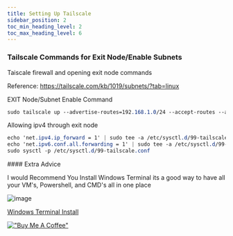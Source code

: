 ---
title: Setting Up Tailscale
sidebar_position: 2
toc_min_heading_level: 2
toc_max_heading_level: 6
---


<Tabs>
  <TabItem value="Tailscale Commands for Exit Node/Enable Subnets" label="Tailscale Commands for Exit Node/Enable Subnets" default>

### Tailscale Commands for Exit Node/Enable Subnets

Taiscale firewall and opening exit node commands

Reference:
https://tailscale.com/kb/1019/subnets/?tab=linux

EXIT Node/Subnet Enable Command

```css
sudo tailscale up --advertise-routes=192.168.1.0/24 --accept-routes --advertise-exit-node
```

Allowing ipv4 through exit node

```css
echo 'net.ipv4.ip_forward = 1' | sudo tee -a /etc/sysctl.d/99-tailscale.conf
echo 'net.ipv6.conf.all.forwarding = 1' | sudo tee -a /etc/sysctl.d/99-tailscale.conf
sudo sysctl -p /etc/sysctl.d/99-tailscale.conf
```
  </TabItem>
  <TabItem value="Extra Advice" label="Extra Advice" default>
#### Extra Advice

I would Recommend You Install Windows Terminal its a good way to have all your VM's, Powershell, and CMD's all in one place

![image](https://user-images.githubusercontent.com/35183970/214385251-1a36a732-f99c-465d-9929-b5802892a7d4.png)

[Windows Terminal Install](https://www.microsoft.com/store/productId/9N0DX20HK701)
  </TabItem>
</Tabs>

[!["Buy Me A Coffee"](https://www.buymeacoffee.com/assets/img/custom_images/orange_img.png)](https://www.buymeacoffee.com/demonwarriortech)
